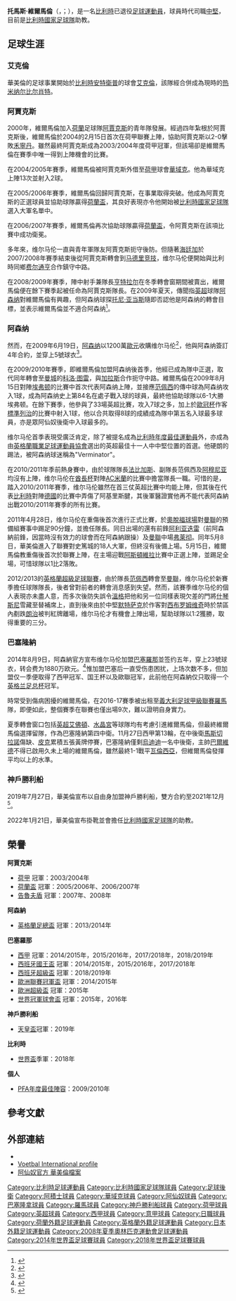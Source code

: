 {{noteta
|G1=football|G2=荷蘭足球聯賽|G3=EPL|G4=西甲|G5=arsenal
|T=zh-hans:托马斯·维尔马伦;zh-hk:湯馬士·華美倫;zh-tw:托馬斯·維爾馬倫;
|1=zh-hans:托马斯;zh-hk:湯馬士;zh-tw:托馬斯;
|2=zh-hans:维尔马伦;zh-hk:華美倫;zh-tw:維爾馬倫;
|3=zh-hans:热米纳尔比尔肖特;zh-hk:比斯查;zh-tw:熱米納爾比爾肖特;
|4=zh-hans:费尔通亨;zh-hk:維頓漢;zh-tw:費爾通亨;
|5=zh-hans:弗莱彻;zh-hk:費查;zh-tw:弗萊徹;
|6=zh-hans:什琴斯尼;zh-hk:施捷斯尼;zh-tw:施捷斯尼;
}}
{{Infobox football biography
| name = 托马斯·维尔马伦<br />''Thomas Vermaelen''
| image = Vermaelen (cropped) (cropped).jpg
| fullname = Thomas Vermaelen<ref>{{cite news| title = 2014 FIFA World Cup Brazil: List of Players| url = http://www.fifadata.com/document/fwc/2014/pdf/fwc_2014_squadlists.pdf| publisher = FIFA| format = PDF| page = 4| date = 11 June 2014| accessdate = 10 July 2014| archive-date = 2017-08-06| archive-url = https://web.archive.org/web/20170806141058/http://www.fifadata.com/document/FWC/2014/pdf/FWC_2014_SquadLists.pdf| dead-url = no}}</ref>
|            nickname =  
| birth_date = {{Birth date and age|1985|11|14|df=y}}
| birth_place = {{BEL|name=比利時}}[[卡佩倫_(比利時)|卡佩倫]]
| height = {{convert|1.83|m|abbr=on}}<ref>{{cite web|url=http://www.fcbarcelona.com/football/first-team/staff/players/vermaelen|title=Vermaelen - Thomas Vermaelen - FC Barcelona|work=fcbarcelona.com|deadurl=yes|archiveurl=https://web.archive.org/web/20150124133015/http://www.fcbarcelona.com/football/first-team/staff/players/vermaelen|archivedate=2015-01-24}}</ref>
| currentclub = [[比利時國家足球隊|比利時]]（助教）
| clubnumber  = 
|            position = [[後衛_(足球)|中堅]]
| youthyears1 = 1991–1999 | youthclubs1 = [[热米纳尔比尔肖特|艾克倫]]
| youthyears2 = 1999–2000 | youthclubs2 = [[热米纳尔比尔肖特|热米纳尔比尔肖特]]
| youthyears3 = 2000–2003 | youthclubs3 = [[阿贾克斯足球俱乐部|阿賈克斯]]
| years1 = 2003–2009 | clubs1 = [[阿贾克斯足球俱乐部|阿賈克斯]]           | caps1 = 97  | goals1 = 7
| years2 = 2004–2005 | clubs2 = → [[RKC華域克|華域克]]（外借）  | caps2 = 13  | goals2 = 2
| years3 = 2009–2014 | clubs3 = [[阿森纳足球俱乐部|阿森纳]]    | caps3 = 110 | goals3 = 13
| years4 = 2014–2019 | clubs4 = [[巴塞羅那足球會|巴塞羅那]]  | caps4 = 34  | goals4 = 1
| years5 = 2016–2017 | clubs5 = → [[羅馬體育俱樂部|羅馬]]（外借） | caps5 = 9   | goals5 = 0
| years6 = 2019–2021 | clubs6 = [[神戶勝利船|神戶勝利船]] | caps6 = 45   | goals6 = 1
| totalcaps = 308  
| totalgoals = 24
| nationalyears1 = 2002–2003 |nationalteam1 = [[比利時18歲以下國家足球隊|比利時U18]] |nationalcaps1 = 5 |nationalgoals1 = 0
| nationalyears2 = 2003–2004 |nationalteam2 = [[比利時19歲以下國家足球隊|比利時U19]] |nationalcaps2 = 7 |nationalgoals2 = 0
| nationalyears3 = 2004–2007 |nationalteam3 = [[比利時21歲以下國家足球隊|比利時U21]] |nationalcaps3 = 13 |nationalgoals3 = 1
| nationalyears4 = 2006–2021
| nationalteam4 = [[比利時國家足球隊|比利時]]
| nationalcaps4 = 85
| nationalgoals4 = 2
| manageryears1       = 2022–     |managerclubs1 = [[比利時國家足球隊|比利時]]（助教）
| medaltemplates = 
{{Medal|Sport|男子[[足球|足球]]}}
{{Medal|Country|{{fb|BEL}}}}
{{Medal|Comp|[[國際足協世界盃|國際足協世界盃]]}}
{{Medal|3rd|[[2018年國際足協世界盃|2018 俄羅斯]]|}}
|            pcupdate = 2022年1月21日
|            ntupdate = 2022年1月21日
}}{{中文譯名
| english    = Thomas '''Vermaelen'''
| putonghua  = 维尔马伦
| taiwan     = 維爾馬倫
| cantonese  = 華美倫<br />維馬爾倫<small>（[[澳門彩票|澳門彩票]]）</small>
|}}
'''托馬斯·維爾馬倫'''（{{lang-nl|'''Thomas Vermaelen'''}}，{{IPA-nl|ˈtoːmɑs fərˈmaːlə(n)}}；{{bd|1985年|11月14日|catidx=Vermaelen, Thomas}}），是一名[[比利時|比利時]]已退役[[足球|足球]][[運動員|運動員]]，球員時代司職[[後衛_(足球)|中堅]]，目前是[[比利時國家足球隊|比利時國家足球隊]]助教。

== 足球生涯 ==
=== 艾克倫 ===
華美倫的足球事業開始於[[比利時|比利時]][[安特衛普|安特衛普]]的球會[[热米纳尔比尔肖特|艾克倫]]，該隊經合併成為現時的[[热米纳尔比尔肖特|热米纳尔比尔肖特]]。

=== 阿賈克斯 ===
2000年，維爾馬倫加入[[荷蘭|荷蘭]]足球隊[[阿賈克斯|阿賈克斯]]的青年隊發展。經過四年紮根於阿賈克斯後，維爾馬倫於2004的2月15日首次在荷甲聯賽上陣，協助阿賈克斯以2-0擊敗[[禾寧丹足球會|禾寧丹]]。雖然最終阿賈克斯成為2003/2004年度荷甲冠軍，但該場卻是維爾馬倫在賽季中唯一得到上陣機會的比賽。

在2004/2005年賽季，維爾馬倫被阿賈克斯外借至[[荷甲|荷甲]]球會[[RKC華域克|華域克]]。他為華域克上陣13次並射入2球。

在2005/2006年賽季，維爾馬倫回歸阿賈克斯，在事業取得突破。他成為阿賈克斯的正選球員並協助球隊贏得[[荷蘭盃|荷蘭盃]]，其良好表現亦令他開始被[[比利時國家足球隊|比利時國家足球隊]]選入大軍名單中。

在2006/2007年賽季，維爾馬倫再次協助球隊贏得[[荷蘭盃|荷蘭盃]]，令阿賈克斯在該項比賽中成功衛冕。

多年來，维尔马伦一直與青年軍隊友阿賈克斯扼守後防。但隨著[[约翰·海廷加|海廷加]]於2007/2008年賽季結束後從阿賈克斯轉會到[[马德里竞技俱乐部|马德里竞技]]，维尔马伦便開始與比利時同鄉[[扬·费尔通亨|费尔通亨]]合作鎮守中路。

在2008/2009年賽季，陣中射手兼隊長[[克拉斯-扬·亨特拉尔|亨特拉尔]]在冬季轉會窗期間被賣出，維爾馬倫便在餘下賽季起被任命為阿賈克斯隊長。在2009年夏天，傳聞指[[英超|英超]]球隊[[阿森纳足球俱乐部|阿森纳]]對維爾馬倫有興趣，但阿森纳球探[[托尼·亚当斯|托尼·亚当斯]]隨即否認他是阿森纳的轉會目標，並表示維爾馬倫並不適合阿森纳<ref>{{cite news |language=en |url=http://www.setanta.com/US/Articles/Football/2009/06/03/Exclusive-Adams-on-Arsenal-interest/gnid-55518/ |title=Exclusive: Italian job for Gunners Chris Stanton |publisher=Setanta Sports |date=2009-06-03 |accessdate=2009-06-03 |deadurl=yes |archiveurl=https://web.archive.org/web/20090607082940/http://www.setanta.com/US/Articles/Football/2009/06/03/Exclusive-Adams-on-Arsenal-interest/gnid-55518/ |archivedate=2009年6月7日 |df= }}</ref>。

=== 阿森纳 ===
然而，在2009年6月19日，[[阿森纳足球俱乐部|阿森纳]]以1200萬[[歐元|歐元]]收購维尔马伦<ref>{{Cite web |url=http://www.skysports.com/story/0,19528,11670_5368964,00.html |title=存档副本 |access-date=2009-06-18 |archive-date=2016-03-10 |archive-url=https://web.archive.org/web/20160310083402/http://www.skysports.com/story/0,19528,11670_5368964,00.html |dead-url=no }}</ref>，他與阿森纳簽訂4年合約，並穿上5號球衣<ref>{{Cite web |url=http://www.skysports.com/story/0,19528,11661_5386786,00.html |title=存档副本 |access-date=2009-06-18 |archive-date=2016-03-08 |archive-url=https://web.archive.org/web/20160308010827/http://www.skysports.com/story/0,19528,11661_5386786,00.html |dead-url=no }}</ref>。

在2009/2010年賽季，即維爾馬倫加盟阿森纳後首季，他經已成為隊中正選，取代同年轉會至[[曼城|曼城]]的[[科洛·图雷|科洛·图雷]]，與[[威廉·加拉斯|加拉斯]]合作扼守中路。維爾馬倫在2009年8月15日對陣[[埃弗顿足球俱乐部|埃弗顿]]的比賽中首次代表阿森纳上陣，並接應[[罗宾·范佩西|范佩西]]的傳中球為阿森纳攻入1球，成為阿森纳史上第84名在處子戰入球的球員，最終他協助球隊以6-1大勝埃弗顿。在餘下賽季，他參與了33場英超比賽，攻入7球之多，加上於[[歐冠杯|歐冠杯]]作客[[標準列治|標準列治]]的比賽中射入1球，他以合共取得8球的成績成為隊中第五名入球最多球員，亦是眾阿仙奴後衛中入球最多的。

维尔马伦首季表現受廣泛肯定，除了被提名成為[[比利時年度最佳運動員|比利時年度最佳運動員]]外，亦成為由[[英格蘭職業足球運動員協會|英格蘭職業足球運動員協會]]選出的英超最佳十一人中中堅位置的首選。他硬朗的踢法，被阿森纳球迷稱為"Verminator"。

在2010/2011年季前熱身賽中，由於球隊隊長[[塞斯克·法比加斯|法比加斯]]、副隊長范佩西及[[曼努埃尔·阿穆尼亚|阿穆尼亚]]均沒有上陣，维尔马伦在[[酋長杯|酋長杯]]對陣[[AC米蘭|AC米蘭]]的比賽中擔當隊長一職。可惜的是，踏入2010/2011年賽季，维尔马伦雖然在首三仗英超比賽中均能上陣，但其後在代表[[比利時國家足球隊|比利時]]對陣[[德國國家足球隊|德國]]的比賽中弄傷了阿基里斯腱，其後軍醫證實他再不能代表阿森納出戰2010/2011年賽季的所有比賽。

2011年4月28日，维尔马伦在重傷後首次進行正式比賽，於[[奧脫福球場|奧脫福球場]]對[[曼聯|曼聯]]的預備組賽事中踢足90分鐘，並擔任隊長。同日出場的還有前鋒[[杰雷米·阿利亚迭雷|阿利亚迭雷]]（前阿森納前鋒，因當時沒有效力的球會而在阿森納跟操）及[[曼聯|曼聯]]中場[[达伦·弗莱彻|弗莱彻]]。同年5月8日，華美倫進入了聯賽對史篤城的18人大軍，但終沒有後備上場。5月15日，維爾馬倫教重傷後首次於聯賽上陣，在主場迎戰[[阿斯頓維拉|阿斯頓維拉]]比賽中正選上陣，並踢足全場，可惜球隊以1比2落敗。

2012/2013的[[英格蘭超級足球聯賽|英格蘭超級足球聯賽]]，由於隊長[[范佩西|范佩西]]轉會至[[曼聯|曼聯]]，维尔马伦於新賽季擔任球隊隊長，後者曾對前者的轉會消息感到失望。然而，該賽季维尔马伦的個人表現亦未盡人意，而多次後防失誤令[[阿尔塞纳·温格|溫格]]把他和另一位同樣表現欠差的門將[[沃伊切赫·什琴斯尼|什琴斯尼]]雪藏至替補席上，直到後來由於中堅[[佩尔·默特萨克|默特萨克]]於作客對[[西布罗姆维奇足球俱乐部|西布罗姆维奇]]時於禁區內剷跌[[朗治|朗治]]被判紅牌離場，维尔马伦才有機會上陣出場，幫助球隊以1:2獲勝，取得重要的三分。

=== 巴塞隆納 ===
2014年8月9日，阿森納官方宣布维尔马伦加盟[[巴塞羅那足球會|巴塞羅那]]並签约五年，穿上23號球衣，转会费为1880万欧元。<ref>{{cite web|title=Vermaelen: “It wasn't a tough decision to come to Barça”|url=http://www.fcbarcelona.com/football/first-team/detail/article/vermaelen-it-wasn-t-a-tough-decision-to-come-to-barca|access-date=2014-08-10|archive-date=2016-03-04|archive-url=https://web.archive.org/web/20160304231406/http://www.fcbarcelona.com/football/first-team/detail/article/vermaelen-it-wasn-t-a-tough-decision-to-come-to-barca|dead-url=no}}</ref>惟加盟巴塞后一直受伤患困扰，上场次数不多，但加盟仅一季便取得了西甲冠军、国王杯以及歐聯冠军，此前他在阿森納仅只取得一个[[英格兰足总杯|英格兰足总杯]]冠军。

時常受到傷病困擾的維爾馬倫，在2016-17賽季被出租至[[義大利足球甲級聯賽|義大利足球甲級聯賽]][[羅馬足球俱樂部|羅馬]]隊，即便如此，整個賽季在聯賽也僅出場9次，難以證明自身實力。

夏季轉會窗口包括[[英格蘭超級聯賽|英超]][[埃弗頓足球俱樂部|艾佛頓]]、[[水晶宮足球俱樂部|水晶宮]]等球隊均有考慮引進維爾馬倫，但最終維爾馬倫選擇留隊，作為巴塞隆納第四中衛。11月27日西甲第13輪，在中後衛[[馬斯切拉諾|馬斯切拉諾]]傷缺、[[杰拉德·皮克|皮克]]累積五張黃牌停賽，巴塞隆納僅剩[[森姆·烏迪迪|烏迪迪]]一名中後衛，主帥[[埃内斯托·巴尔韦德|巴爾維德]]不得已啟用久未上場的維爾馬倫，雖然最終1-1戰平[[巴倫西亞足球俱樂部|瓦倫西亞]]，但維爾馬倫發揮平均以上的水準。

=== 神戶勝利船 ===
2019年7月27日，華美倫宣布以自由身加盟神戶勝利船，雙方合約至2021年12月<ref>{{Cite web |url=https://www.goal.com/zh-tw/%E6%96%B0%E8%81%9E/%E8%8F%AF%E7%BE%8E%E5%80%AB-%E8%BD%89%E6%8A%95-%E7%A5%9E%E6%88%B6%E5%8B%9D%E5%88%A9%E8%88%B9/1pmh5vasht4uw10mofn60apokh |title=華美倫轉投神戶勝利船 |access-date=2022-01-21 |archive-date=2022-04-23 |archive-url=https://web.archive.org/web/20220423065734/https://www.goal.com/zh-tw/%E6%96%B0%E8%81%9E/%E8%8F%AF%E7%BE%8E%E5%80%AB-%E8%BD%89%E6%8A%95-%E7%A5%9E%E6%88%B6%E5%8B%9D%E5%88%A9%E8%88%B9/1pmh5vasht4uw10mofn60apokh }}</ref>。

2022年1月21日，華美倫宣布掛靴並會擔任[[比利時國家足球隊|比利時國家足球隊]]的助教。

== 榮譽 ==
'''阿賈克斯'''
* [[荷甲|荷甲]] 冠軍：2003/2004年
* [[荷蘭盃|荷蘭盃]] 冠軍：2005/2006年、2006/2007年
* [[告魯夫盾|告魯夫盾]] 冠軍：2007年、2008年

'''阿森納'''
*[[英格蘭足總盃|英格蘭足總盃]] 冠軍：2013/2014年
 
'''巴塞羅那'''
*[[西班牙甲組足球聯賽|西甲]] 冠軍：2014/2015年，2015/2016年，2017/2018年，2018/2019年
*[[西班牙國王盃|西班牙國王盃]] 冠軍：2014/2015年，2015/2016年，2017/2018年
*[[西班牙超級盃|西班牙超級盃]] 冠軍：2018/2019年
*[[歐洲聯賽冠軍盃|歐洲聯賽冠軍盃]] 冠軍：2014/2015年
*[[歐洲超級盃|歐洲超級盃]] 冠軍：2015年
*[[世界冠軍球會盃|世界冠軍球會盃]] 冠軍：2015年，2016年

'''神戶勝利船'''
*[[天皇盃|天皇盃]]冠軍：2019年

'''比利時'''
*[[世界盃足球賽|世界盃]]季軍：2018年


'''個人'''
* [[PFA年度最佳陣容|PFA年度最佳陣容]]：2009/2010年

== 參考文獻 ==
{{reflist}}

== 外部連結 ==
{{commonscat|Thomas Vermaelen}}
* {{soccerbase|id=39608|name=托马斯·维尔马伦}}
* [https://web.archive.org/web/20040106113408/http://www.vi.nl/vi/show/id%3D40053/dbid%3D43933/typeofpage%3D40054/sc%3D1219fa Voetbal International profile]
* [http://www.arsenal.com/first-team/players/thomas-vermaelen 阿仙奴官方 華美倫檔案] {{Wayback|url=http://www.arsenal.com/first-team/players/thomas-vermaelen |date=20161214140804 }}

{{start box}}
{{S-sports}}
{{succession box
|title=[[阿森纳足球俱乐部|-{zh-cn:阿森纳; zh-hk:阿仙奴;}-]][[隊長_(足球)|隊長]]
|before=[[罗宾·范佩西|-{zh-cn:罗宾·范佩西; zh-hk:雲佩斯;}-]]
|after=[[米克尔·阿尔特塔|-{zh-cn:米克尔·阿尔特塔; zh-hk:阿迪達;}-]]
|years=2012年-2014年}}
{{end box}}

{{Navboxes colour
|title = 比利時參賽名單
|bg = #D4071A
|fg = #FFCE4A
|bordercolor = Black
|list1 =
{{2008年奧運會男子足球比利時參賽名單}}
{{2014年世界杯足球赛比利时参赛名单}}
{{2016年歐洲國家盃比利時參賽名單}}
{{2018年世界盃足球賽比利時參賽名單}}
{{2020年欧洲足球锦标赛比利时参赛名单}}
}}
{{2009/10年英超PFA年度最佳陣容}}

{{DEFAULTSORT:Vermaelen, Thomas}}
[[Category:比利時足球運動員|Category:比利時足球運動員]]
[[Category:比利時國家足球隊球員|Category:比利時國家足球隊球員]]
[[Category:足球後衛|Category:足球後衛]]
[[Category:阿積士球員|Category:阿積士球員]]
[[Category:華域克球員|Category:華域克球員]]
[[Category:阿仙奴球員|Category:阿仙奴球員]]
[[Category:巴塞隆拿球員|Category:巴塞隆拿球員]]
[[Category:羅馬球員|Category:羅馬球員]]
[[Category:神戶勝利船球員|Category:神戶勝利船球員]]
[[Category:荷甲球員|Category:荷甲球員]]
[[Category:英超球員|Category:英超球員]]
[[Category:西甲球員|Category:西甲球員]]
[[Category:意甲球員|Category:意甲球員]]
[[Category:日職球員|Category:日職球員]]
[[Category:荷蘭外籍足球運動員|Category:荷蘭外籍足球運動員]]
[[Category:英格蘭外籍足球運動員|Category:英格蘭外籍足球運動員]]
[[Category:日本外籍足球運動員|Category:日本外籍足球運動員]]
[[Category:2008年夏季奧林匹克運動會足球運動員|Category:2008年夏季奧林匹克運動會足球運動員]]
[[Category:2014年世界盃足球賽球員|Category:2014年世界盃足球賽球員]]
[[Category:2018年世界盃足球賽球員|Category:2018年世界盃足球賽球員]]